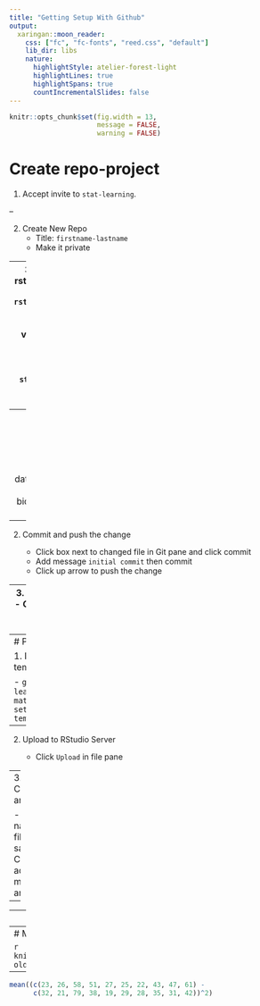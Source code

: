 ```yaml
---
title: "Getting Setup With Github"
output:
  xaringan::moon_reader:
    css: ["fc", "fc-fonts", "reed.css", "default"]
    lib_dir: libs
    nature:
      highlightStyle: atelier-forest-light
      highlightLines: true
      highlightSpans: true
      countIncrementalSlides: false
---
```


```r
knitr::opts_chunk$set(fig.width = 13, 
                      message = FALSE, 
                      warning = FALSE)
```

# Create repo-project

1. Accept invite to `stat-learning`.

--

2. Create New Repo
    - Title: `firstname-lastname`
    - Make it private

--
3. Link repo to rstudio project
    - Log into `rstudio.reed.edu`
    - Create new project from version control
    - Grab url for repo from github
    - Title: `stat-learning`
    - Initialize with README.md

---
#  Submitting assignments

1. Edit README.md

    - Add name, date, course, any other relevant biographical info
    - Save file

--
2. Commit and push the change

    - Click box next to changed file in Git pane and click commit
    - Add message `initial commit` then commit
    - Click up arrow to push the change

--
3. Verify the push
    - Go to github and see if the file changed

    
---
# Problem Set 1

1. Download template

    - `github.com/stat-learning/course-materials/problem-sets/ps-template.Rmd`

--
2. Upload to RStudio Server

    - Click `Upload` in file pane

--
3. Commit and push

    - Add name to file and save
    - Commit, add message, and push

    
---


---
# Guess My Age Scorecard

```r
knitr::include_graphics("figs/guess-my-age-blackboard.jpg")
```


---
# Man vs Machine

```r
knitr::include_graphics("figs/how-old.png")
```

--

```r
mean((c(23, 26, 58, 51, 27, 25, 22, 43, 47, 61) - 
      c(32, 21, 79, 38, 19, 29, 28, 35, 31, 42))^2)
```

